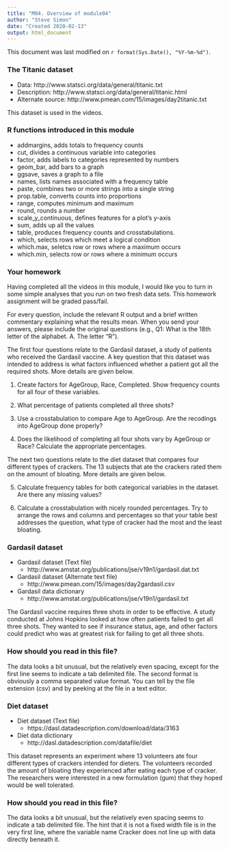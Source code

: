 ```yaml
---
title: "M04. Overview of module04"
author: "Steve Simon"
date: "Created 2020-02-13"
output: html_document
---
```


This document was last modified on `r format(Sys.Date(), "%Y-%m-%d")`.

### The Titanic dataset

+ Data: http://www.statsci.org/data/general/titanic.txt
+ Description: http://www.statsci.org/data/general/titanic.html
+ Alternate source: http://www.pmean.com/15/images/day2titanic.txt

This dataset is used in the videos.

### R functions introduced in this module

+ addmargins, adds totals to frequency counts
+ cut, divides a continuous variable into categories
+ factor, adds labels to categories represented by numbers
+ geom_bar, add bars to a graph
+ ggsave, saves a graph to a file
+ names, lists names associated with a frequency table
+ paste, combines two or more strings into a single string
+ prop.table, converts counts into proportions
+ range, computes minimum and maximum
+ round, rounds a number
+ scale_y_continuous, defines features for a plot's y-axis
+ sum, adds up all the values
+ table, produces frequency counts and crosstabulations.
+ which, selects rows which meet a logical condition
+ which.max, seletcs row or rows where a maximum occurs
+ which.min, selects row or rows where a minimum occurs

### Your homework

Having completed all the videos in this module, I would like you to turn in some simple analyses that you run on two fresh data sets. This homework assignment will be graded pass/fail.

For every question, include the relevant R output and a brief written commentary explaining what the results mean. When you send your answers, please include the original questions (e.g., Q1: What is the 18th letter of the alphabet. A. The letter "R").

The first four questions relate to the Gardasil dataset, a study of patients who received the Gardasil vaccine. A key question that this dataset was intended to address is what factors influenced whether a patient got all the required shots. More details are given below.

1. Create factors for AgeGroup, Race, Completed. Show frequency counts for all four of these variables.

2. What percentage of patients completed all three shots?

3. Use a crosstabulation to compare Age to AgeGroup. Are the recodings into AgeGroup done properly?

4. Does the likelihood of completing all four shots vary by AgeGroup or Race? Calculate the appropriate percentages.

The next two questions relate to the diet dataset that compares four different types of crackers. The 13 subjects that ate the crackers rated them on the amount of bloating. More details are given below.

5. Calculate frequency tables for both categorical variables in the dataset. Are there any missing values?

6. Calculate a crosstabulation with nicely rounded percentages. Try to arrange the rows and columns and percentages so that your table best addresses the question, what type of cracker had the most and the least bloating.

### Gardasil dataset

+ Gardasil dataset (Text file)
  + http://www.amstat.org/publications/jse/v19n1/gardasil.dat.txt
+ Gardasil dataset (Alternate text file)
  + http://www.pmean.com/15/images/day2gardasil.csv
+ Gardasil data dictionary
  + http://www.amstat.org/publications/jse/v19n1/gardasil.txt

The Gardasil vaccine requires three shots in order to be effective. A study conducted at Johns Hopkins looked at how often patients failed to get all three shots. They wanted to see if insurance status, age, and other factors could predict who was at greatest risk for failing to get all three shots.

### How should you read in this file?

The data looks a bit unusual, but the relatively even spacing, except for the first line seems to indicate a tab delimited file. The second format is obviously a comma separated value format. You can tell by the file extension (csv) and by peeking at the file in a text editor.

### Diet dataset

+ Diet dataset (Text file)
  + https://dasl.datadescription.com/download/data/3163
+ Diet data dictionary
  + http://dasl.datadescription.com/datafile/diet
  
This dataset represents an experiment where 13 volunteers ate four different types of crackers intended for dieters. The volunteers recorded the amount of bloating they experienced after eating each type of cracker. The researchers were interested in a new formulation (gum) that they hoped would be well tolerated.

### How should you read in this file?

The data looks a bit unusual, but the relatively even spacing seems to indicate a tab delimited file. The hint that it is not a fixed width file is in the very first line, where the variable name Cracker does not line up with data directly beneath it.

